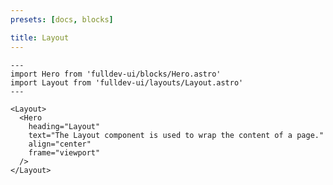 ```yaml
---
presets: [docs, blocks]

title: Layout
---
```


```astro live
---
import Hero from 'fulldev-ui/blocks/Hero.astro'
import Layout from 'fulldev-ui/layouts/Layout.astro'
---

<Layout>
  <Hero
    heading="Layout"
    text="The Layout component is used to wrap the content of a page."
    align="center"
    frame="viewport"
  />
</Layout>
```
